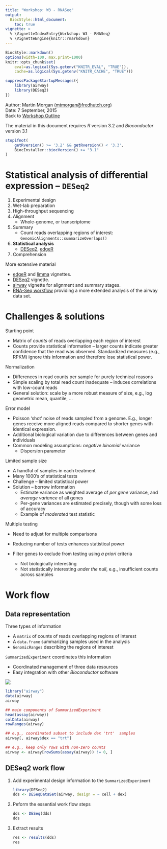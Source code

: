 ```yaml
---
title: "Workshop: W3 - RNASeq"
output:
  BiocStyle::html_document:
    toc: true
vignette: >
  % \VignetteIndexEntry{Workshop: W3 - RNASeq}
  % \VignetteEngine{knitr::rmarkdown}
---
```


```r
BiocStyle::markdown()
options(width=100, max.print=1000)
knitr::opts_chunk$set(
    eval=as.logical(Sys.getenv("KNITR_EVAL", "TRUE")),
    cache=as.logical(Sys.getenv("KNITR_CACHE", "TRUE")))
```

```r
suppressPackageStartupMessages({
    library(airway)
    library(DESeq2)
})
```

Author: Martin Morgan (<a
  href="mailto:mtmorgan@fredhutch.org">mtmorgan@fredhutch.org</a>)<br/ >
Date: 7 September, 2015<br />
Back to [Workshop Outline](Developer-Meeting-Workshop.html)<br />

The material in this document requires _R_ version 3.2 and
_Bioconductor_ version 3.1

```r
stopifnot(
    getRversion() >= '3.2' && getRversion() < '3.3',
    BiocInstaller::biocVersion() >= "3.1"
)
```

# Statistical analysis of differential expression -- `DESeq2`

1. Experimental design
2. Wet-lab preparation
3. High-throughput sequencing
4. Alignment
    - Whole-genome, or transcriptome
5. Summary
    - Count reads overlapping regions of interest:
      `GenomicAlignments::summarizeOverlaps()`
6. **Statistical analysis**
    - [DESeq2][], [edgeR][]
7. Comprehension

More extensive material

- [edgeR][] and [limma][] vignettes.
- [DESeq2][] vignette.
- [airway][] vignette for alignment and summary stages.
- [RNA-Seq workflow](http://bioconductor.org/help/workflows/rnaseqGene/)
  providing a more extended analysis of the airway data set.

# Challenges & solutions

Starting point

- Matrix of _counts_ of reads overlapping each region of interest
- Counts provide statistical information -- larger counts indicate
  greater confidence that the read was observed. Standardized measures
  (e.g., RPKM) ignore this information and therefore lose statistical
  power.

Normalization

- Differences in read counts per sample for purely technical reasons
- Simple scaling by total read count inadequate -- induces
  correlations with low-count reads
- General solution: scale by a more robust measure of size, e.g., log
  geometric mean, quantile, ...

Error model

- Poisson 'shot' noise of reads sampled from a genome. E.g., longer
  genes receive more aligned reads compared to shorter genes with
  identical expression.
- Additional biological variation due to differences between genes and
  individuals
- Common modeling assumptions: _negative binomial_ variance
    - Dispersion parameter

Limited sample size

- A handful of samples in each treatment
- Many 1000's of statistical tests
- Challenge -- limited statistical power
- Solution -- borrow information
    - Estimate variance as weighted average of _per gene_ variance,
      and _average variance_ of all genes
    - Per-gene variances are estimated precisely, though with some
      loss of accuracy
    - Example of _moderated_ test statistic

Multiple testing

- Need to adjust for multiple comparisons
- Reducing number of tests enhances statistical power
- Filter genes to exclude from testing using _a priori_ criteria

    - Not biologically interesting
    - Not statistically interesting _under the null_, e.g.,
      insufficient counts across samples

# Work flow

## Data representation

Three types of information

- A `matrix` of counts of reads overlapping regions of interest
- A `data.frame` summarizing samples used in the analysis
- `GenomicRanges` describing the regions of interest

`SummarizedExperiment` coordinates this information

- Coordinated management of three data resources
- Easy integration with other _Bioconductor_ software

![](our_figures/SE_Description.png)

```r
library("airway")
data(airway)
airway

## main components of SummarizedExperiment
head(assay(airway))
colData(airway)
rowRanges(airway)

## e.g., coordinated subset to include dex 'trt'  samples
airway[, airway$dex == "trt"]

## e.g., keep only rows with non-zero counts
airway <- airway[rowSums(assay(airway)) != 0, ]
```

## DESeq2 work flow

1. Add experimental design information to the `SummarizedExperiment`

    ```r
    library(DESeq2)
    dds <- DESeqDataSet(airway, design = ~ cell + dex)
    ```

2. Peform the essential work flow steps

    ```r
    dds <- DESeq(dds)
    dds
    ```

3. Extract results

    ```r
    res <- results(dds)
    res
    ```

[DESeq2]: http://bioconductor.org/packages/DESeq2
[limma]: http://bioconductor.org/packages/limma
[edgeR]: http://bioconductor.org/packages/edgeR
[airway]: http://bioconductor.org/packages/airway
